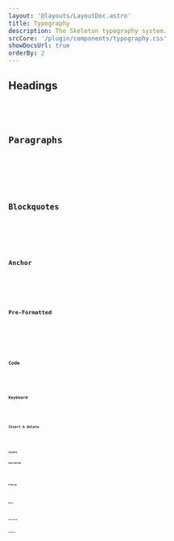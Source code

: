 ```yaml
---
layout: '@layouts/LayoutDoc.astro'
title: Typography
description: The Skeleton typography system.
srcCore: '/plugin/components/typography.css'
showDocsUrl: true
orderBy: 2
---
```




## Headings

<Preview client:load>
    <Fragment slot="preview"><Headings /></Fragment>
    <Fragment slot="code"><Code code={HeadingsRaw} lang="html" /></Fragment>
</Preview>

## Paragraphs

<Preview client:load>
    <Fragment slot="preview"><Paragraphs /></Fragment>
    <Fragment slot="code"><Code code={ParagraphsRaw} lang="html" /></Fragment>
</Preview>


## Blockquotes

<Preview client:load>
    <Fragment slot="preview"><Blockquotes /></Fragment>
    <Fragment slot="code"><Code code={BlockquotesRaw} lang="html" /></Fragment>
</Preview>

## Anchor

<Preview client:load>
    <Fragment slot="preview"><Anchors /></Fragment>
    <Fragment slot="code"><Code code={AnchorsRaw} lang="html" /></Fragment>
</Preview>

## Pre-Formatted

<Preview client:load>
    <Fragment slot="preview"><Pre /></Fragment>
    <Fragment slot="code"><Code code={PreRaw} lang="html" /></Fragment>
</Preview>

## Code

<Preview client:load>
    <Fragment slot="preview"><CodeTag /></Fragment>
    <Fragment slot="code"><Code code={CodeTagRaw} lang="html" /></Fragment>
</Preview>

## Keyboard

<Preview client:load>
    <Fragment slot="preview"><Keyboard /></Fragment>
    <Fragment slot="code"><Code code={KeyboardRaw} lang="html" /></Fragment>
</Preview>

## Insert & Delete

<Preview client:load>
    <Fragment slot="preview"><InsDel /></Fragment>
    <Fragment slot="code"><Code code={InsDelRaw} lang="html" /></Fragment>
</Preview>

## Lists

### Unordered

<Preview client:load>
    <Fragment slot="preview"><ListUnordered /></Fragment>
    <Fragment slot="code"><Code code={ListUnorderedRaw} lang="html" /></Fragment>
</Preview>

### Ordered

<Preview client:load>
    <Fragment slot="preview"><ListOrdered /></Fragment>
    <Fragment slot="code"><Code code={ListOrderedRaw} lang="html" /></Fragment>
</Preview>

### Basic

<Preview client:load>
    <Fragment slot="preview"><ListBasic /></Fragment>
    <Fragment slot="code"><Code code={ListBasicRaw} lang="html" /></Fragment>
</Preview>

### Description

<Preview client:load>
    <Fragment slot="preview"><ListDesc /></Fragment>
    <Fragment slot="code"><Code code={ListDescRaw} lang="html" /></Fragment>
</Preview>

### Navigation

<Preview client:load>
    <Fragment slot="preview"><ListNav /></Fragment>
    <Fragment slot="code"><Code code={ListNavRaw} lang="html" /></Fragment>
</Preview>

